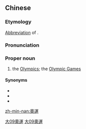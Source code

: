 {{also|奥运}}
==Chinese==
{{zh-forms|s=奥运}}

===Etymology===
[[abbreviation|Abbreviation]] of {{zh-l|奧林匹克運動會|[[Olympic Games]]}}.

===Pronunciation===
{{zh-pron
|m=Aòyùn
|c=ou3 wan6
|h=pfs=O-yun
|mn=Ò-ūn
|cat=pn
}}

===Proper noun===
{{zh-proper noun}}

# the [[Olympics]]; the [[Olympic Games]]

====Synonyms====
* {{zh-l|奧運會}}
* {{zh-l|奧林匹克}}
* {{zh-l|奧林匹克運動會}}

[[Category:Mandarin terms derived from English|大09奧運]]
[[Category:zh:Sports|大09奧運]]

[[zh-min-nan:奧運]]